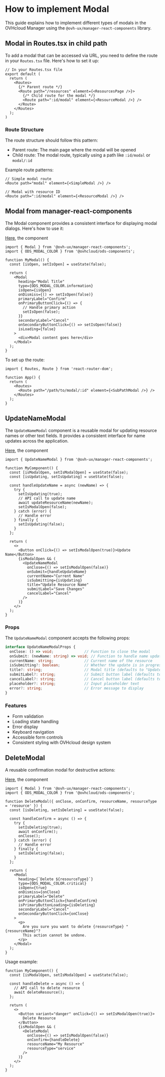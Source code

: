 
<Meta title="Guidelines/React Templates/Modal Templates" />

# How to implement Modal

This guide explains how to implement different types of modals in the OVHcloud Manager using the `@ovh-ux/manager-react-components` library.

## Modal in Routes.tsx in child path

To add a modal that can be accessed via URL, you need to define the route in your `Routes.tsx` file. Here's how to set it up:

```tsx
// In your Routes.tsx file
export default (
  return (
    <Routes>
      {/* Parent route */}
      <Route path="/resources" element={<ResourcesPage />}>
        {/* Child route for the modal */}
        <Route path=":id/modal" element={<ResourceModal />} />
      </Route>
    </Routes>
  );
)
```

### Route Structure

The route structure should follow this pattern:
- Parent route: The main page where the modal will be opened
- Child route: The modal route, typically using a path like `:id/modal` or `modal/:id`

Example route patterns:
```tsx
// Simple modal route
<Route path="modal" element={<SimpleModal />} />

// Modal with resource ID
<Route path=":id/modal" element={<ResourceModal />} />
```

## Modal from manager-react-components

The Modal component provides a consistent interface for displaying modal dialogs. Here's how to use it:

[Here](?path=/docs/manager-react-components-components-modal-documentation--technical-information), the component

```tsx
import { Modal } from '@ovh-ux/manager-react-components';
import { ODS_MODAL_COLOR } from '@ovhcloud/ods-components';

function MyModal() {
  const [isOpen, setIsOpen] = useState(false);

  return (
    <Modal
      heading="Modal Title"
      type={ODS_MODAL_COLOR.information}
      isOpen={isOpen}
      onDismiss={() => setIsOpen(false)}
      primaryLabel="Confirm"
      onPrimaryButtonClick={() => {
        // Handle primary action
        setIsOpen(false);
      }}
      secondaryLabel="Cancel"
      onSecondaryButtonClick={() => setIsOpen(false)}
      isLoading={false}
    >
      <div>Modal content goes here</div>
    </Modal>
  );
}
```

To set up the route:
```tsx
import { Routes, Route } from 'react-router-dom';

function App() {
  return (
    <Routes>
      <Route path="/path/to/modal/:id" element={<SubPathModal />} />
    </Routes>
  );
}
```

## UpdateNameModal

The `UpdateNameModal` component is a reusable modal for updating resource names or other text fields. It provides a consistent interface for name updates across the application.

[Here](?path=/story/manager-react-components-templates-update-name-modal--update-name-modal), the component

```tsx
import { UpdateNameModal } from '@ovh-ux/manager-react-components';

function MyComponent() {
  const [isModalOpen, setIsModalOpen] = useState(false);
  const [isUpdating, setIsUpdating] = useState(false);

  const handleUpdateName = async (newName) => {
    try {
      setIsUpdating(true);
      // API call to update name
      await updateResourceName(newName);
      setIsModalOpen(false);
    } catch (error) {
      // Handle error
    } finally {
      setIsUpdating(false);
    }
  };

  return (
    <>
      <Button onClick={() => setIsModalOpen(true)}>Update Name</Button>
      {isModalOpen && (
        <UpdateNameModal
          onClose={() => setIsModalOpen(false)}
          onSubmit={handleUpdateName}
          currentName="Current Name"
          isSubmitting={isUpdating}
          title="Update Resource Name"
          submitLabel="Save Changes"
          cancelLabel="Cancel"
        />
      )}
    </>
  );
}
```

### Props

The `UpdateNameModal` component accepts the following props:

```typescript
interface UpdateNameModalProps {
  onClose: () => void;              // Function to close the modal
  onSubmit: (newName: string) => void; // Function to handle name update
  currentName: string;              // Current name of the resource
  isSubmitting?: boolean;           // Whether the update is in progress
  title?: string;                   // Modal title (defaults to "Update Name")
  submitLabel?: string;             // Submit button label (defaults to "Save")
  cancelLabel?: string;             // Cancel button label (defaults to "Cancel")
  placeholder?: string;             // Input placeholder text
  error?: string;                   // Error message to display
}
```

### Features

- Form validation
- Loading state handling
- Error display
- Keyboard navigation
- Accessible form controls
- Consistent styling with OVHcloud design system

## DeleteModal

A reusable confirmation modal for destructive actions:

[Here](?path=/story/manager-react-components-templates-delete-modal--delete-modal), the component

```tsx
import { Modal } from '@ovh-ux/manager-react-components';
import { ODS_MODAL_COLOR } from '@ovhcloud/ods-components';

function DeleteModal({ onClose, onConfirm, resourceName, resourceType = 'resource' }) {
  const [isDeleting, setIsDeleting] = useState(false);

  const handleConfirm = async () => {
    try {
      setIsDeleting(true);
      await onConfirm();
      onClose();
    } catch (error) {
      // Handle error
    } finally {
      setIsDeleting(false);
    }
  };

  return (
    <Modal
      heading={`Delete ${resourceType}`}
      type={ODS_MODAL_COLOR.critical}
      isOpen={true}
      onDismiss={onClose}
      primaryLabel="Delete"
      onPrimaryButtonClick={handleConfirm}
      isPrimaryButtonLoading={isDeleting}
      secondaryLabel="Cancel"
      onSecondaryButtonClick={onClose}
    >
      <p>
        Are you sure you want to delete {resourceType} "{resourceName}"? 
        This action cannot be undone.
      </p>
    </Modal>
  );
}
```

Usage example:
```tsx
function MyComponent() {
  const [isModalOpen, setIsModalOpen] = useState(false);

  const handleDelete = async () => {
    // API call to delete resource
    await deleteResource();
  };

  return (
    <>
      <Button variant="danger" onClick={() => setIsModalOpen(true)}>
        Delete Resource
      </Button>
      {isModalOpen && (
        <DeleteModal
          onClose={() => setIsModalOpen(false)}
          onConfirm={handleDelete}
          resourceName="My Resource"
          resourceType="service"
        />
      )}
    </>
  );
}
```

